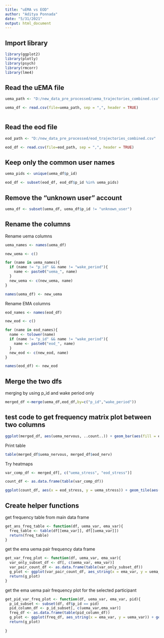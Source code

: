 ```yaml
---
title: "uEMA vs EOD"
author: "Aditya Ponnada"
date: "5/31/2021"
output: html_document
---
```


## Import library
```r
library(ggplot2)
library(plotly)
library(psych)
library(rmcorr)
library(lme4)
```

## Read the uEMA file
```r

uema_path <- "D:/new_data_pre_processed/uema_trajectories_combined.csv"

uema_df <- read.csv(file=uema_path, sep = ",", header = TRUE)



```

## Read the eod file
```r

eod_path <- "D:/new_data_pre_processed/eod_trajectories_combined.csv"

eod_df <- read.csv(file=eod_path, sep = ",", header = TRUE)

```

## Keep only the common user names
```r

uema_pids <- unique(uema_df$p_id)

eod_df <- subset(eod_df, eod_df$p_id %in% uema_pids)

```

## Remove the "unknown user" account
```r

uema_df <- subset(uema_df, uema_df$p_id != "unknown_user")

```

## Rename the columns

Rename uema columns
```r

uema_names <- names(uema_df)

new_uema <- c()

for (name in uema_names){
  if (name != "p_id" && name != "wake_period"){
    name <- paste0("uema_", name)
  }
  new_uema <- c(new_uema, name)
}

names(uema_df) <- new_uema

```

Rename EMA columns
```r

eod_names <- names(eod_df)

new_eod <- c()

for (name in eod_names){
  name <- tolower(name)
  if (name != "p_id" && name != "wake_period"){
    name <- paste0("eod_", name)
  }
  new_eod <- c(new_eod, name)
}

names(eod_df) <- new_eod

```

## Merge the two dfs
merging by using p_id and wake period only
```r

merged_df <-merge(uema_df,eod_df,by=c("p_id","wake_period")) 

```


## test code to get frequency matrix plot between two columns
```r

ggplot(merged_df, aes(uema_nervous, ..count..)) + geom_bar(aes(fill = eod_nerv), position = "dodge")

```

Print table
```r
table(merged_df$uema_nervous, merged_df$eod_nerv)
```

Try heatmaps
```r
var_comp_df <- merged_df[, c("uema_stress", "eod_stress")]

count_df <- as.data.frame(table(var_comp_df))

ggplot(count_df, aes(x = eod_stress, y = uema_stress)) + geom_tile(aes(fill = Freq)) + scale_fill_gradient(name = 'Frequency', low = 'white', high = 'black') + theme(axis.title.y = element_blank())

```

## Create helper functions
get frequency table from main data frame

```r
get_ans_freq_table <- function(df, uema_var, ema_var){
  freq_table <- table(df[[ema_var]], df[[uema_var]])
  return(freq_table)
}
```

get the ema uema pair frequency data frame
```r

get_var_freq_plot <- function(df, uema_var, ema_var){
  var_only_subset_df <- df[, c(uema_var, ema_var)]
  var_pair_count_df <- as.data.frame(table(var_only_subset_df))
  g_plot <- ggplot(var_pair_count_df, aes_string(x = ema_var, y = uema_var)) + geom_tile(aes(fill = Freq)) + scale_fill_gradient(name = 'Frequency', low = 'white', high = 'black') + theme(axis.title.y = element_blank()) + ggtitle(paste0(uema_var, " and ", ema_var))
  return(g_plot)
}

```

get the ema uema pair frequency plot for the selected participant
```r

get_pid_var_freq_plot <- function(df, uema_var, ema_var, pid){
  p_id_subset <- subset(df, df$p_id == pid)
  pid_column_df <- p_id_subset[, c(uema_var,ema_var)]
  freq_df <- as.data.frame(table(pid_column_df))
  g_plot <- ggplot(freq_df, aes_string(x = ema_var, y = uema_var)) + geom_tile(aes(fill = Freq)) + scale_fill_gradient(name = 'Frequency', low = 'white', high = 'black') + theme(axis.title.y = element_blank()) + ggtitle(pid)
  return(g_plot)
  
}

```

